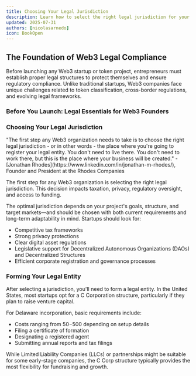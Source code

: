 ```yaml
---
title: Choosing Your Legal Jurisdiction
description: Learn how to select the right legal jurisdiction for your Web3 startup
updated: 2025-07-31
authors: [nicolasarnedo]
icon: BookOpen
---
```


## The Foundation of Web3 Legal Compliance
Before launching any Web3 startup or token project, entrepreneurs must establish proper legal structures to protect themselves and ensure regulatory compliance. Unlike traditional startups, Web3 companies face unique challenges related to token classification, cross-border regulations, and evolving legal frameworks.

### Before You Launch: Legal Essentials for Web3 Founders

<YouTube id="3JwdBKxQk5Y" params="start=0&rel=0&modestbranding=1" /> 

### Choosing Your Legal Jurisdiction

<Callout type="quote">
<div style={{ fontSize: '1.1rem'}}>
<span style={{ fontWeight: 'bold' }}>"The first step any Web3 organization needs to take is to choose the right legal jurisdiction -  or in other words - the place where you're going to register your legal entity. You don't need to live there. You don't need to work there, but this is the place where your business will be created."</span> - [Jonathan Rhodes](https://www.linkedin.com/in/jonathan-m-rhodes/), Founder and President at the Rhodes Companies
</div>
</Callout>

The first step for any Web3 organization is selecting the right legal jurisdiction. This decision impacts taxation, privacy, regulatory oversight, and access to funding.

The optimal jurisdiction depends on your project's goals, structure, and target markets—and should be chosen with both current requirements and long-term adaptability in mind. Startups should look for:

- Competitive tax frameworks
- Strong privacy protections
- Clear digital asset regulations
- Legislative support for Decentralized Autonomous Organizations (DAOs) and Decentralized Structures
- Efficient corporate registration and governance processes

### Forming Your Legal Entity
After selecting a jurisdiction, you'll need to form a legal entity. In the United States, most startups opt for a C Corporation structure, particularly if they plan to raise venture capital.

For Delaware incorporation, basic requirements include:
- Costs ranging from $50-$500 depending on setup details
- Filing a certificate of formation
- Designating a registered agent
- Submitting annual reports and tax filings

While Limited Liability Companies (LLCs) or partnerships might be suitable for some early-stage companies, the C Corp structure typically provides the most flexibility for fundraising and growth.

